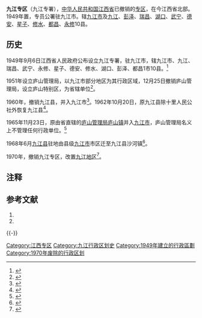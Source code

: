 {{Infobox Former Subdivision
|native_name = 
|conventional_long_name = 九江专区
|common_name = 九江专署
|subdivision = [[专区|专区]]
|nation = {{CHN}}[[江西省|江西省]]
|year_start = 1949年
|event_start = 
|date_start = 9月6日
|year_end = 1970年
|event_end = 
|date_end = 
|p1 = 江西省 (中華民國)#行政督察區
|flag_p1 = Flag_of_the_Republic_of_China.svg
|p2 = 江西省 (中華民國)#行政督察區
|flag_p2 = Flag_of_the_Republic_of_China.svg
|p3 = 江西省 (中華民國)#行政督察區
|flag_p3 = Flag_of_the_Republic_of_China.svg
|s1 = 九江地区
|flag_s1 = Flag of the People's Republic of China.svg
|image_flag = 
|image_coat = 
|image_map = 
|image_map_caption = 
|capital = 县级[[九江市_(县级)|九江市]]
|common_languages       = [[赣语|赣语]]
|stat_year1             = 
|stat_area1             = 
|stat_pop1              = 
|today = 地级[[南昌市|南昌市]]、地级[[宜春市|宜春市]]
}}
'''九江专区'''（九江专署），[[中华人民共和国|中华人民共和国]][[江西省|江西省]]已撤销的[[专区|专区]]，在今江西省北部。1949年置，专员公署驻九江市。辖[[九江市|九江市]]及[[九江县|九江]]、[[彭泽县|彭泽]]、[[瑞昌县|瑞昌]]、[[湖口县|湖口]]、[[武宁县|武宁]]、[[德安县|德安]]、[[星子县|星子]]、[[修水县|修水]]、[[都昌县|都昌]]、[[永修县|永修]]10县。

== 历史 ==
1949年9月6日江西省人民政府公布设立九江专署，驻九江市，辖九江市、九江、瑞昌、武宁、永修、星子、德安、修水、湖口、彭泽、都昌1市10县。<ref>{{Cite web |url=http://www.xzqh.org/html/show/jx/10361.html |title=1949年江西省行政区划 |access-date=2015-04-25 |archive-url=https://web.archive.org/web/20141030024959/http://www.xzqh.org/html/show/jx/10361.html |archive-date=2014-10-30 |dead-url=yes }}</ref>

1951年设立庐山管理局，以九江市部分地区为其行政区域，12月25日撤销庐山管理局，设立庐山特别区，为省辖单位<ref>{{Cite web |url=http://www.xzqh.org/html/show/jx/10363.html |title=1951年江西省行政区划 |accessdate=2015-04-25 |archive-date=2016-03-09 |archive-url=https://web.archive.org/web/20160309121932/http://www.xzqh.org/html/show/jx/10363.html |dead-url=no }}</ref>。

1960年，撤销九江县，并入九江市<ref>{{Cite web |url=http://www.xzqh.org/html/show/jx/10372.html |title=1960年江西省行政区划 |accessdate=2015-04-25 |archive-date=2016-03-09 |archive-url=https://web.archive.org/web/20160309183114/http://www.xzqh.org/html/show/jx/10372.html |dead-url=no }}</ref>。1962年10月20日，原九江县除十里人民公社外恢复九江县<ref>{{Cite web |url=http://www.xzqh.org/html/show/jx/10374.html |title=1962年江西省行政区划 |accessdate=2015-04-25 |archive-date=2016-03-09 |archive-url=https://web.archive.org/web/20160309122157/http://www.xzqh.org/html/show/jx/10374.html |dead-url=no }}</ref>。

1965年11月23日，原由省直辖的[[庐山管理局|庐山管理局]][[庐山镇|庐山镇]]并入[[九江市_(县级)|九江市]]，庐山管理局名义上不管理任何行政单位。<ref>{{Cite web |url=http://www.xzqh.org/html/show/jx/10377.html |title=1965年江西省行政区划 |accessdate=2015-04-25 |archive-date=2016-03-09 |archive-url=https://web.archive.org/web/20160309182321/http://www.xzqh.org/html/show/jx/10377.html |dead-url=no }}</ref>

1968年6月[[九江县|九江县]]驻地由县级[[九江市_(县级)|九江市]]市区迁至九江县沙河镇<ref>{{Cite web |url=http://www.xzqh.org/html/show/jx/10380.html |title=1968年江西省行政区划 |accessdate=2015-04-25 |archive-date=2016-03-08 |archive-url=https://web.archive.org/web/20160308024047/http://www.xzqh.org/html/show/jx/10380.html |dead-url=no }}</ref>。

1970年，撤销九江专区，改置[[九江地区|九江地区]]<ref>{{Cite web |url=http://www.xzqh.org/html/show/jx/10382.html |title=1970年江西省行政区划 |accessdate=2015-04-25 |archive-date=2014-10-30 |archive-url=https://web.archive.org/web/20141030022314/http://www.xzqh.org/html/show/jx/10382.html |dead-url=no }}</ref>。

== 注释 ==

{{Reflist|2}}

== 参考文献 ==

# {{Cite book | author = 戴均良等 | title = 《中国古今地名大词典》 | location = 上海 | publisher = 上海辞书出版社 | date = 2005 | language = zh-hans }}
# {{Cite book | author = 史为乐 | title = 《中华人民共和国政区沿革（1949-2002）》 | location = 北京 | publisher = 人民出版社 | date = 2006 | language = zh-hans }}

{{-}}
{{start box}}
{{s-before|[[江西省_(中華民國)#行政督察區|第九区 (？–1949年9月6日)]]|不含奉新、安义、靖安3县}}
{{s-title|rows=3|九江专区 (1949年9月6日–1970年)}}
{{s-after|rows=3|[[九江地区|九江地区 (1970年–1983年7月27日)]]}}
{{s-before|[[江西省_(中華民國)#行政督察區|第五区 (？–1949年9月6日)]]|只含湖口、彭泽、都昌3县}}
{{s-before|[[江西省_(中華民國)#行政督察區|第二区 (？–1949年9月6日)]]|只含修水}}
{{end box}}

{{江西省历史二级政区|nocat}}
[[Category:江西专区|Category:江西专区]]
[[Category:九江行政区划史|Category:九江行政区划史]]
[[Category:1949年建立的行政區劃|Category:1949年建立的行政區劃]]
[[Category:1970年废除的行政区划|Category:1970年废除的行政区划]]